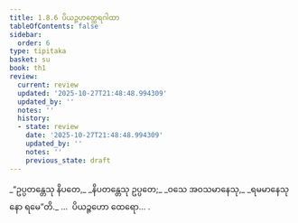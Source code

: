 ```yaml
---
title: 1.8.6 ပိယဉ္ဇဟတ္ထေရဂါထာ
tableOfContents: false
sidebar:
  order: 6
type: tipitaka
basket: su
book: th1
review:
  current: review
  updated: '2025-10-27T21:48:48.994309'
  updated_by: ''
  notes: ''
  history:
  - state: review
    date: '2025-10-27T21:48:48.994309'
    updated_by: ''
    notes: ''
    previous_state: draft
---
```



<ReviewStatus review={frontmatter.review} showDetails={true} />

<HypothesisAnnotation frontmatter={frontmatter} />

<DynamicBreadcrumb />

<Division number="76" book="th1" e="ch" v="19" p="236">

<Paragraph number="171" type="verses" book="th1">
_“ဥပ္ပတန္တေသု နိပတေ,_  
_နိပတန္တေသု ဥပ္ပတေ;_  
_ဝသေ အဝသမာနေသု,_  
_ရမမာနေသု နော ရမေ”တိ._  


</Paragraph>
</Division>

<Paragraph number="172" type="center" book="th1">
…  ပိယဉ္ဇဟော ထေရော… .
</Paragraph>